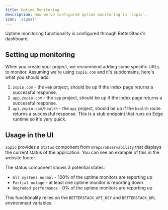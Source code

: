```yaml
---
title: Uptime Monitoring
description: How we've configured uptime monitoring in `zopio`.
icon: 'signal'
---
```


Uptime monitoring functionality is configured through BetterStack's dashboard.

## Setting up monitoring

When you create your project, we recommend adding some specific URLs to monitor. Assuming we're using `zopio.com` and it's subdomains, here's what you should add:

1. `zopio.com` - the `web` project, should be up if the index page returns a successful response.
2. `app.zopio.com` - the `app` project, should be up if the index page returns a successful response.
3. `api.zopio.com/health` - the `api` project, should be up if the `health` route returns a successful response. This is a stub endpoint that runs on Edge runtime so it's very quick.

## Usage in the UI

`zopio` provides a `Status` component from `@repo/observability` that displays the current status of the application. You can see an example of this in the website footer.

The status component shows 3 potential states:

- `All systems normal` - 100% of the uptime monitors are reporting up
- `Partial outage` - at least one uptime monitor is reporting down
- `Degraded performance` - 0% of the uptime monitors are reporting up

This functionality relies on the `BETTERSTACK_API_KEY` and `BETTERSTACK_URL` environment variables.

